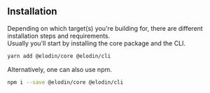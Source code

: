 ## Installation

Depending on which target(s) you're building for, there are different installation steps and requirements.<br>
Usually you'll start by installing the core package and the CLI.

```sh
yarn add @elodin/core @elodin/cli
```

Alternatively, one can also use npm.

```sh
npm i --save @elodin/core @elodin/cli
```
